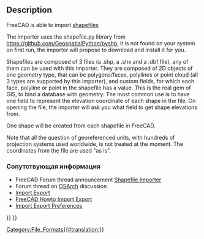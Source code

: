 <languages/>

{{Docnav
|[[Arch_3DS|3DS]]
|
|[[BIM_Workbench|BIM]]
|IconL=
|IconR=
|IconC=Workbench_BIM.svg
}}

{{TOCright}}

== Description ==

FreeCAD is able to import [https://en.wikipedia.org/wiki/Shapefile shapefiles]

The importer uses the shapefile.py library from https://github.com/GeospatialPython/pyshp, it is not found on your system on first run, the importer will propose to download and install it for you.

Shapefiles are composed of 3 files (a .shp, a .shx and a .dbf file), any of them can be used with this importer. They are composed of 2D objects of one geometry type, that can be polygons/faces, polylines or point cloud (all 3 types are supported by this importer), and custom fields, for which each face, polyline or point in the shapefile has a value. This is the real gem of GIS, to bind a database with geometry. The most common use is to have one field to represent the elevation coordinate of each shape in the file. On opening the file, the importer will ask you what field to get shape elevations from.

One shape will be created from each shapefile in FreeCAD.

Note that all the question of georeferenced units, with hundreds of projection systems used worldwide, is not treated at the moment. The coordinates from the file are used "as is".

<span id="Related"></span>
<div class="mw-translate-fuzzy">
=== Сопутствующая информация ===
</div>

* FreeCAD Forum thread announcement [https://forum.freecadweb.org/viewtopic.php?f=9&t=46150 Shapefile Importer]
* Forum thread on [https://community.osarch.org/discussion/comment/578#Comment_578 OSArch] discussion
* [[Import_Export|Import Export]]
* [[FreeCAD_Howto_Import_Export|FreeCAD Howto Import Export]]
* [[Import_Export_Preferences|Import Export Preferences]]


{{Docnav
|[[Arch_3DS|3DS]]
|
|[[BIM_Workbench|BIM]]
|IconL=
|IconR=
|IconC=Workbench_BIM.svg
}}

{{BIM_Tools_navi{{#translation:}}}}
{{Userdocnavi{{#translation:}}}}
[[Category:File_Formats{{#translation:}}]]
